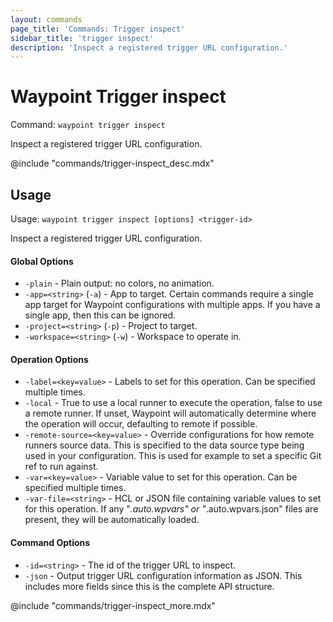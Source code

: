 ```yaml
---
layout: commands
page_title: 'Commands: Trigger inspect'
sidebar_title: 'trigger inspect'
description: 'Inspect a registered trigger URL configuration.'
---
```


# Waypoint Trigger inspect

Command: `waypoint trigger inspect`

Inspect a registered trigger URL configuration.

@include "commands/trigger-inspect_desc.mdx"

## Usage

Usage: `waypoint trigger inspect [options] <trigger-id>`

Inspect a registered trigger URL configuration.

#### Global Options

- `-plain` - Plain output: no colors, no animation.
- `-app=<string>` (`-a`) - App to target. Certain commands require a single app target for Waypoint configurations with multiple apps. If you have a single app, then this can be ignored.
- `-project=<string>` (`-p`) - Project to target.
- `-workspace=<string>` (`-w`) - Workspace to operate in.

#### Operation Options

- `-label=<key=value>` - Labels to set for this operation. Can be specified multiple times.
- `-local` - True to use a local runner to execute the operation, false to use a remote runner.
  If unset, Waypoint will automatically determine where the operation will occur,
  defaulting to remote if possible.
- `-remote-source=<key=value>` - Override configurations for how remote runners source data. This is specified to the data source type being used in your configuration. This is used for example to set a specific Git ref to run against.
- `-var=<key=value>` - Variable value to set for this operation. Can be specified multiple times.
- `-var-file=<string>` - HCL or JSON file containing variable values to set for this operation. If any "_.auto.wpvars" or "_.auto.wpvars.json" files are present, they will be automatically loaded.

#### Command Options

- `-id=<string>` - The id of the trigger URL to inspect.
- `-json` - Output trigger URL configuration information as JSON. This includes more fields since this is the complete API structure.

@include "commands/trigger-inspect_more.mdx"
